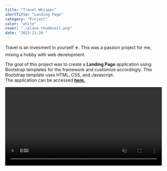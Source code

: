 ```yaml
---
title: "Travel Whisper"
shortTitle: "Landing Page"
category: "Project"
color: "white"
cover: "./plane-thumbnail.png"
date: "2023-11-20-"
---
```


Travel is an invesment in yourself ✈️.  This was a passion project for me, mixing a hobby with web development.<br />

The goal of this project was to create a **Landing Page** application using Bootstrap templates for the framework and customize accordingly.  This Bootstrap template uses HTML, CSS, and Javascript.  
The application can be accessed [**here.**](https://paul-matthew.github.io/Travel-Whisper/)


<video id="todovideo" width="100%" height="auto" controls autoplay="autoplay" muted loop>
  <source src={v} />
</video>